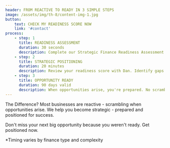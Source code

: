 ```yaml
---
header: FROM REACTIVE TO READY IN 3 SIMPLE STEPS
image: /assets/img/th-8/content-img-1.jpg
button:
    text: CHECK MY READINESS SCORE NOW
    link: '#contact'
process:
    - step: 1
      title: READINESS ASSESSMENT
      duration: 30 seconds
      description: Complete our Strategic Finance Readiness Assessment. No personal details required - just answer questions about your business structure and goals.
    - step: 2
      title: STRATEGIC POSITIONING
      duration: 20 minutes
      description: Review your readiness score with Dan. Identify gaps in your finance position. Get a clear roadmap for strategic finance preparation.
    - step: 3
      title: OPPORTUNITY READY
      duration: 90 days valid
      description: When opportunities arise, you're prepared. No scrambling for documents. No delays. Fast-tracked approvals because you're strategically positioned.
---
```

The Difference? Most businesses are reactive - scrambling when opportunities arise. We help you become strategic - prepared and positioned for success.

Don't miss your next big opportunity because you weren't ready. Get positioned now.

*Timing varies by finance type and complexity
